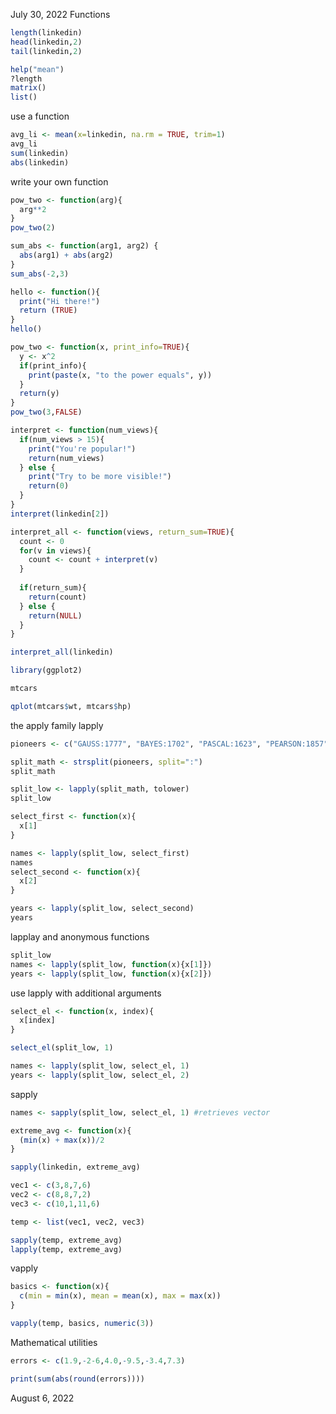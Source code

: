 July 30, 2022
Functions
```r
length(linkedin)
head(linkedin,2)
tail(linkedin,2)

help("mean")
?length
matrix()
list()
```

use a function
```r
avg_li <- mean(x=linkedin, na.rm = TRUE, trim=1)
avg_li
sum(linkedin)
abs(linkedin)
```

write your own function
```r
pow_two <- function(arg){
  arg**2
}
pow_two(2)

sum_abs <- function(arg1, arg2) {
  abs(arg1) + abs(arg2)
}
sum_abs(-2,3)

hello <- function(){
  print("Hi there!")
  return (TRUE)
}
hello()

pow_two <- function(x, print_info=TRUE){
  y <- x^2
  if(print_info){
    print(paste(x, "to the power equals", y))
  }
  return(y)
}
pow_two(3,FALSE)

interpret <- function(num_views){
  if(num_views > 15){
    print("You're popular!")
    return(num_views)
  } else {
    print("Try to be more visible!")
    return(0)
  }
}
interpret(linkedin[2])

interpret_all <- function(views, return_sum=TRUE){
  count <- 0 
  for(v in views){
    count <- count + interpret(v)
  }
  
  if(return_sum){
    return(count)
  } else {
    return(NULL)
  }
}

interpret_all(linkedin)
```

```r
library(ggplot2)

mtcars

qplot(mtcars$wt, mtcars$hp)
```
the apply family
lapply
```r
pioneers <- c("GAUSS:1777", "BAYES:1702", "PASCAL:1623", "PEARSON:1857")

split_math <- strsplit(pioneers, split=":")
split_math

split_low <- lapply(split_math, tolower)
split_low

select_first <- function(x){
  x[1]
}

names <- lapply(split_low, select_first)
names
select_second <- function(x){
  x[2]
}

years <- lapply(split_low, select_second)
years
```
lapplay and anonymous functions

```r
split_low
names <- lapply(split_low, function(x){x[1]})
years <- lapply(split_low, function(x){x[2]})
```

use lapply with additional arguments

```r
select_el <- function(x, index){
  x[index]
}

select_el(split_low, 1)

names <- lapply(split_low, select_el, 1)
years <- lapply(split_low, select_el, 2)
```
sapply
```r
names <- sapply(split_low, select_el, 1) #retrieves vector

extreme_avg <- function(x){
  (min(x) + max(x))/2
}

sapply(linkedin, extreme_avg)

vec1 <- c(3,8,7,6)
vec2 <- c(8,8,7,2)
vec3 <- c(10,1,11,6)

temp <- list(vec1, vec2, vec3)

sapply(temp, extreme_avg)
lapply(temp, extreme_avg)

```
vapply

```r
basics <- function(x){
  c(min = min(x), mean = mean(x), max = max(x))
}

vapply(temp, basics, numeric(3))
```

Mathematical utilities

```r
errors <- c(1.9,-2-6,4.0,-9.5,-3.4,7.3)

print(sum(abs(round(errors))))

```


August 6, 2022



